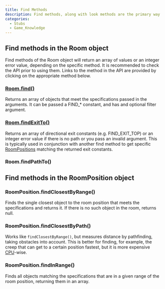 ```yaml
---
title: Find Methods
description: Find methods, along with look methods are the primary way to get in-game objects. They are split up into two types. One type is using the find methods available in the Room object, and the other type is by using RoomPosition methods.
categories:
  - Stubs
  - Game_Knowledge
---
```


## Find methods in the Room object

Find methods of the Room object will return an array of values or an integer error value, depending on the specific method. It is recommended to check the API prior to using them. Links to the method in the API are provided by clicking on the appropriate method below.

### [Room.find()](https://support.screeps.com/hc/en-us/articles/203079011-Room#find)

Returns an array of objects that meet the specifications passed in the arguments. It can be passed a FIND_* constant, and has and optional filter argument.

### [Room.findExitTo()](http://support.screeps.com/hc/en-us/articles/203079011-Room#findExitTo)

Returns an array of directional exit constants (e.g. FIND_EXIT_TOP) or an integer error value if there is no path or you pass an invalid argument. This is typically used in conjunction with another find method to get specific [RoomPositions](/RoomPosition) matching the returned exit constants.

### Room.findPathTo()

## Find methods in the RoomPosition object

### RoomPosition.findClosestByRange()

Finds the single closest object to the room position that meets the specifications and returns it. If there is no such object in the room, returns null.

### RoomPosition.findClosestByPath()

Works like `findClosestByRange()`, but measures distance by pathfinding, taking obstacles into account. This is better for finding, for example, the creep that can get to a certain position fastest, but it is more expensive [CPU](/CPU)-wise.

### RoomPosition.findInRange()

Finds all objects matching the specifications that are in a given range of the room position, returning them in an array.